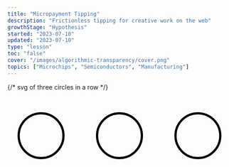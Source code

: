 ```yaml
---
title: "Micropayment Tipping"
description: "Frictionless tipping for creative work on the web"
growthStage: "Hypothesis"
started: "2023-07-10"
updated: "2023-07-10"
type: "lesson"
toc: "false"
cover: "/images/algorithmic-transparency/cover.png"
topics: ["Microchips", "Semiconductors", "Manufacturing"]
---
```


<div >
  {/* svg of three circles in a row */}
  <svg
    width = "100%"
    height = "100%"
    viewBox = "0 0 100 100"
    preserveAspectRatio = "none"
  >
    <circle
      cx = "15"
      cy = "20"
      r = "10"
      fill = "transparent"
      stroke = "black"
      strokeWidth = "1"
    />
    <circle
      cx = "50"
      cy = "20"
      r = "10"
      fill = "transparent"
      stroke = "black"
      strokeWidth = "1"
    />
    <circle
      cx = "85"
      cy = "20"
      r = "10"
      fill = "transparent"
      stroke = "black"
      strokeWidth = "1"
    />
  </svg >
</div >
